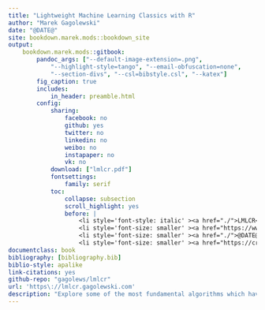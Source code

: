 ```yaml
---
title: "Lightweight Machine Learning Classics with R"
author: "Marek Gagolewski"
date: "@DATE@"
site: bookdown.marek.mods::bookdown_site
output:
    bookdown.marek.mods::gitbook:
        pandoc_args: ["--default-image-extension=.png",
            "--highlight-style=tango", "--email-obfuscation=none",
            "--section-divs", "--csl=bibstyle.csl", "--katex"]
        fig_caption: true
        includes:
            in_header: preamble.html
        config:
            sharing:
                facebook: no
                github: yes
                twitter: no
                linkedin: no
                weibo: no
                instapaper: no
                vk: no
            download: ["lmlcr.pdf"]
            fontsettings:
                family: serif
            toc:
                collapse: subsection
                scroll_highlight: yes
                before: |
                    <li style='font-style: italic' ><a href="./">LMLCR</a></li>
                    <li style='font-size: smaller' ><a href="https://www.gagolewski.com">Marek Gagolewski</a></li>
                    <li style='font-size: smaller' ><a href="./">@DATE@</a></li>
                    <li style='font-size: smaller' ><a href="https://creativecommons.org/licenses/by-nc-nd/4.0/">Licensed under CC BY-NC-ND 4.0</a></li>
documentclass: book
bibliography: [bibliography.bib]
biblio-style: apalike
link-citations: yes
github-repo: "gagolews/lmlcr"
url: 'https\://lmlcr.gagolewski.com'
description: "Explore some of the most fundamental algorithms which have stood the test of time and provide the basis for innovative solutions in data-driven AI. Learn how to use the R language for implementing various stages of data processing and modelling activities. Appreciate mathematics as the universal language for formalising data-intense problems and communicating their solutions. The book is for you if you're yet to be fluent with university-level linear algebra, calculus and probability theory or you've forgotten all the maths you've ever learned, and are seeking a gentle, yet thorough, introduction to the topic."
---
```

